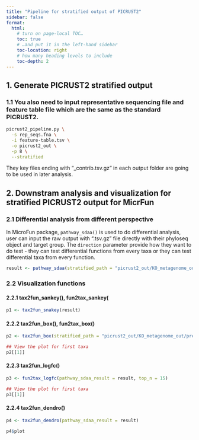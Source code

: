 ```yaml
---
title: "Pipeline for stratified output of PICRUST2"
sidebar: false
format:
  html:
    # turn on page‐local TOC…
    toc: true
    # …and put it in the left‐hand sidebar
    toc-location: right
    # how many heading levels to include
    toc-depth: 2
---
```


## 1. Generate PICRUST2 stratified output

### 1.1 You also need to input representative sequencing file and feature table file which are the same as the standard PICRUST2.

``` bash
picrust2_pipeline.py \
  -s rep_seqs.fna \
  -i feature-table.tsv \
  -o picrust2_out \
  -p 8 \
  --stratified
```

They key files ending with "\_contrib.tsv.gz" in each output folder are going to be used in later analysis.

## 2. Downstram analysis and visualization for stratified PICRUST2 output for MicrFun

### 2.1 Differential analysis from different perspective

In MicroFun package, `pathway_sdaa()` is used to do differential analysis, user can input the raw output with ".tsv.gz" file directly with their phyloseq object and target group. The `direction` parameter provide how they want to do test - they can test differential functions from every taxa or they can test differential taxa from every function.

``` r
result <- pathway_sdaa(stratified_path = "picrust2_out/KO_metagenome_out/pred_metagenome_contrib.tsv.gz", physeq = ps1, group = "group", direction = "taxa", p.adjust.method = "BH")
```

### 2.2 Visualization functions

#### 2.2.1 tax2fun_sankey(), fun2tax_sankey(

``` r
p1 <- tax2fun_snakey(result)
```

#### 2.2.2 tax2fun_box(), fun2tax_box()

``` r
p2 <- tax2fun_box(stratified_path = "picrust2_out/KO_metagenome_out/pred_metagenome_contrib.tsv.gz", pathway_sdaa_result = result, physeq = ps1, group = "group")

## View the plot for first taxa
p2[[1]]
```

#### 2.2.3 tax2fun_logfc()

``` r
p3 <- fun2tax_logfc(pathway_sdaa_result = result, top_n = 15)

## View the plot for first taxa
p3[[1]]
```

#### 2.2.4 tax2fun_dendro()

``` r
p4 <- tax2fun_dendro(pathway_sdaa_result = result)

p4$plot
```

